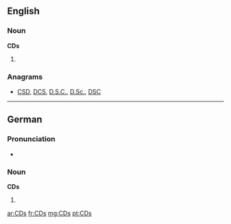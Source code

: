 ==English==

===Noun===
'''CDs'''

# {{plural of|CD}}

===Anagrams===
* [[CSD#English|CSD]], [[DCS#English|DCS]], [[D.S.C.#English|D.S.C.]], [[D.Sc.#English|D.Sc.]], [[DSC#English|DSC]]

----

==German==

===Pronunciation===
* {{IPA|/tse(ː)ˈdeːs/|lang=de}}

===Noun===
'''CDs'''

# {{plural of|CD|lang=de}}

[[ar:CDs]]
[[fr:CDs]]
[[mg:CDs]]
[[pt:CDs]]